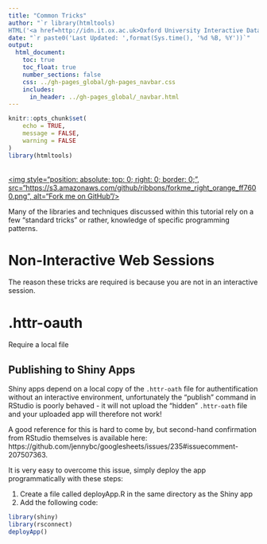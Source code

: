 ```yaml
---
title: "Common Tricks"
author: "`r library(htmltools)
HTML('<a href=http://idn.it.ox.ac.uk>Oxford University Interactive Data Network</a>')`"
date: "`r paste0('Last Updated: ',format(Sys.time(), '%d %B, %Y'))`"
output: 
  html_document:
    toc: true
    toc_float: true
    number_sections: false
    css: ../gh-pages_global/gh-pages_navbar.css
    includes:
      in_header: ../gh-pages_global/_navbar.html
---
```


```r
knitr::opts_chunk$set(
	echo = TRUE,
	message = FALSE,
	warning = FALSE
)
library(htmltools)
```

<a href="https://github.com/martinjhnhadley/OxfordIDN_Shiny-and-Data-Repositories/common-tricks" target="blank">  
<img style="position: absolute; top: 0; right: 0; border: 0;",
             src="https://s3.amazonaws.com/github/ribbons/forkme_right_orange_ff7600.png",
             alt="Fork me on GitHub"/>
</a>

Many of the libraries and techniques discussed within this tutorial rely on a few "standard tricks" or rather, knowledge of specific programming patterns.

# Non-Interactive Web Sessions

The reason these tricks are required is because you are not in an interactive session.

# .httr-oauth

Require a local file

## Publishing to Shiny Apps

Shiny apps depend on a local copy of the `.httr-oath` file for authentification without an interactive environment, unfortunately the "publish" command in RStudio is poorly behaved - it will not upload the "hidden" `.httr-oath` file and your uploaded app will therefore not work!

A good reference for this is hard to come by, but second-hand confirmation from RStudio themselves is available here: https://github.com/jennybc/googlesheets/issues/235#issuecomment-207507363.

It is very easy to overcome this issue, simply deploy the app programmatically with these steps:

1. Create a file called deployApp.R in the same directory as the Shiny app
1. Add the following code:

```r
library(shiny)
library(rsconnect)
deployApp()
```


